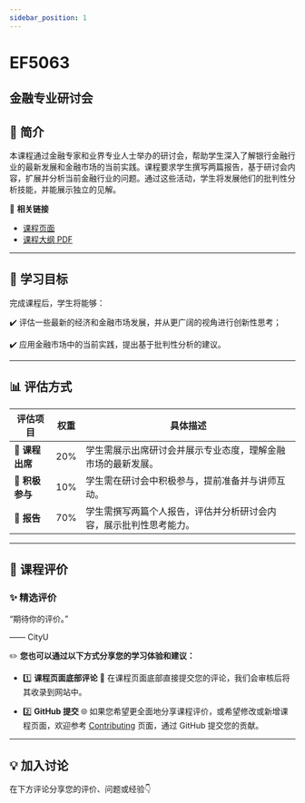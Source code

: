 ```yaml
---
sidebar_position: 1
---
```


# EF5063
## 金融专业研讨会

## **📘 简介**
本课程通过金融专家和业界专业人士举办的研讨会，帮助学生深入了解银行金融行业的最新发展和金融市场的当前实践。课程要求学生撰写两篇报告，基于研讨会内容，扩展并分析当前金融行业的问题。通过这些活动，学生将发展他们的批判性分析技能，并能展示独立的见解。

🔗 **相关链接**
- [课程页面](https://www.cityu.edu.hk/catalogue/pg/202425/course/EF5063.htm)
- [课程大纲 PDF](https://www.cityu.edu.hk/catalogue/pg/202425/course/EF5063.pdf)

---

## **🎯 学习目标**

完成课程后，学生将能够：

✔️ 评估一些最新的经济和金融市场发展，并从更广阔的视角进行创新性思考；

✔️ 应用金融市场中的当前实践，提出基于批判性分析的建议。

---

## **📊 评估方式**

| **评估项目**          | **权重** | **具体描述**                                                                                       |
|----------------------|---------|---------------------------------------------------------------------------------------------------|
| **📄 课程出席**       | 20%     | 学生需展示出席研讨会并展示专业态度，理解金融市场的最新发展。                                        |
| **💬 积极参与**        | 10%     | 学生需在研讨会中积极参与，提前准备并与讲师互动。                                                     |
| **📄 报告**           | 70%     | 学生需撰写两篇个人报告，评估并分析研讨会内容，展示批判性思考能力。                                  |

---

## **💬 课程评价**

### ✨ **精选评价**
<div className={commentStyles.commentBox}>
    <p className={commentStyles.commentText}>
        “期待你的评价。”
    </p>
    <p className={commentStyles.commentAuthor}>—— CityU</p>
</div>

✏️ **您也可以通过以下方式分享您的学习体验和建议：**

- 1️⃣ **课程页面底部评论**
💬 在课程页面底部直接提交您的评论，我们会审核后将其收录到网站中。

- 2️⃣ **GitHub 提交**
🌐 如果您希望更全面地分享课程评价，或希望修改或新增课程页面，欢迎参考 [Contributing](https://penjc.github.io/cityU-navigator/contributing) 页面，通过 GitHub 提交您的贡献。



---

## **💡 加入讨论**

在下方评论分享您的评价、问题或经验👇
<Utterances />
